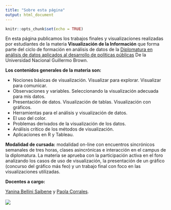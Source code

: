 ```yaml
---
title: "Sobre esta página"
output: html_document
---
```


```r
knitr::opts_chunk$set(echo = TRUE)
```


En esta página publicamos los trabajos finales y visualizaciones realizadas por estudiantes de la materia **Visualización de la Información** que forma parte del ciclo de formación en análisis de datos de la [Diplomatura en análisis de datos aplicados al desarrollo de políticas públicas](https://www.unab.edu.ar/diplomatura-analisis-datos.html) De la Universidad Nacional Guillermo Brown. 

**Los contenidos generales de la materia son:**

* Nociones básicas de visualización. Visualizar para explorar. Visualizar para comunicar.
* Observaciones y variables. Seleccionando la visualización adecuada para mis datos.
* Presentación de datos. Visualización de tablas. Visualización con gráficos.
* Herramientas para el análisis y visualización de datos.
* El uso del color.
* Problemas derivados de la visualización de los datos.
* Análisis crítico de los métodos de visualización.
* Aplicaciones en R y Tableau.

**Modalidad de cursada:** modalidad on-line con encuentros sincrónicos semanales de tres horas, clases asincrónicas e interacción en el campus de la diplomatura. La materia se aprueba con la participación activa en el foro analizando los casos de uso de visualización, la presentación de un gráfico (concurso del gráfico más feo) y un trabajo final con foco en las visualizaciones utilizadas.

**Docentes a cargo:**

[Yanina Bellini Saibene](https://yabellini.netlify.app/es/) y [Paola Corrales](https://paocorrales.github.io/).
</br>
</br>
![](logo-unab-2.png)

